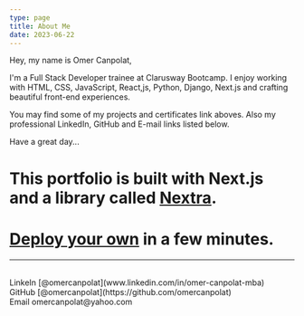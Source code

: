 ```yaml
---
type: page
title: About Me
date: 2023-06-22
---
```


Hey, my name is Omer Canpolat,

I'm a Full Stack Developer trainee at Clarusway Bootcamp. I enjoy working with HTML, CSS, JavaScript, React,js, Python, Django, Next.js and crafting beautiful front-end experiences.

You may find some of my projects and certificates link aboves. Also my professional LinkedIn, GitHub and E-mail links listed below. 

Have a great day...





# This portfolio is built with Next.js and a library called [Nextra](https://nextra.vercel.app/). 

# [**Deploy your own**](https://vercel.com/new/clone?repository-url=https://github.com/vercel/next.js/tree/canary/examples/blog&project-name=portfolio&repository-name=portfolio) in a few minutes.

---

<div>
  <br />
  LinkeIn [@omercanpolat](www.linkedin.com/in/omer-canpolat-mba)
  <br />
  GitHub [@omercanpolat](https://github.com/omercanpolat)
  <br />
  Email omercanpolat@yahoo.com
</div>
